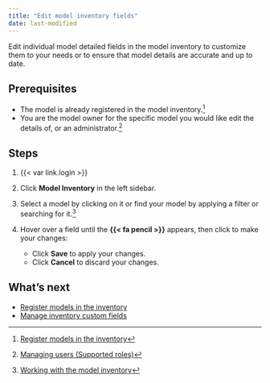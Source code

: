 ```yaml
---
title: "Edit model inventory fields"
date: last-modified
---
```


Edit individual model detailed fields in the model inventory to customize them to your needs or to ensure that model details are accurate and up to date. 

## Prerequisites

- The model is already registered in the model inventory.[^1]
- You are the model owner for the specific model you would like edit the details of, or an administrator.[^2]

## Steps

<!--- NR TO DO Check with Mehdi: these steps didn't work for me, can't edit. Wrong permissions maybe? --->

1. {{< var link.login >}}

2. Click **Model Inventory** in the left sidebar. 

3. Select a model by clicking on it or find your model by applying a filter or searching for it.[^3]

4. Hover over a field until the **{{< fa pencil >}}** appears, then click to make your changes:  

   - Click **Save** to apply your changes.
   - Click **Cancel** to discard your changes.

<!---
## Troubleshooting

[Include any common issues or errors that may arise during the task and how to resolve them.]
--->

## What's next

- [Register models in the inventory](register-models-in-inventory.qmd)
- [Manage inventory custom fields](manage-inventory-custom-fields.qmd)


<!-- FOOTNOTES -->

[^1]: [Register models in the inventory](register-models-in-inventory.qmd)

[^2]: [Managing users (Supported roles)](/guide/configuration/managing-users.qmd#supported-roles)

[^3]: [Working with the model inventory](/guide/model-inventory/working-with-model-inventory.qmd#search-filter-and-sort-models)
